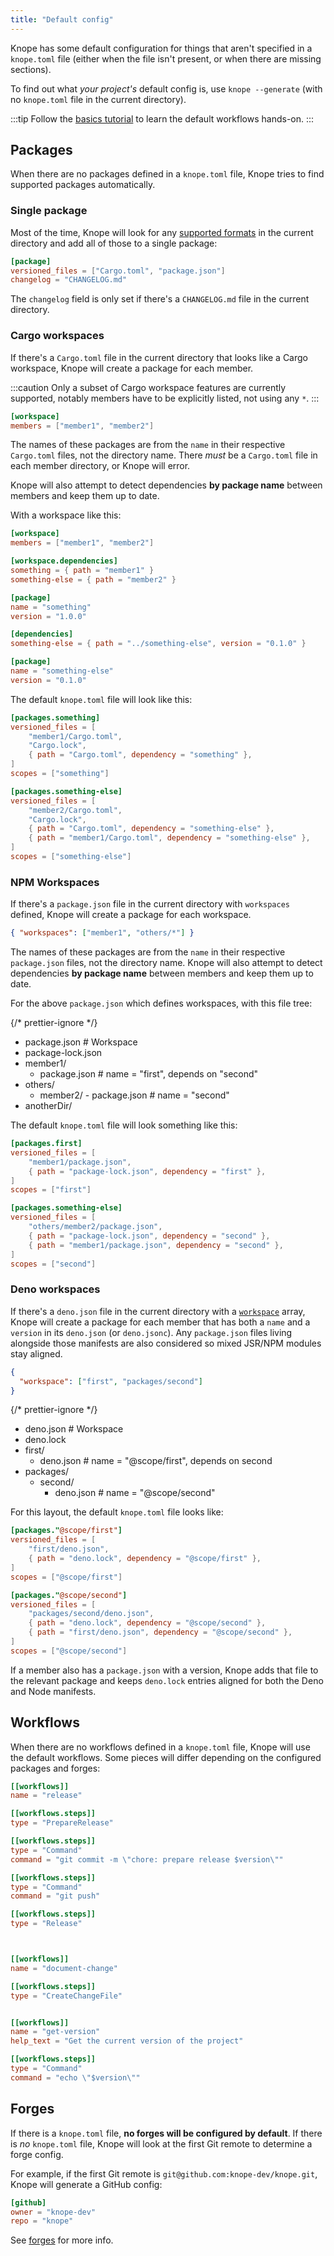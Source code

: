 ```yaml
---
title: "Default config"
---
```



Knope has some default configuration for things that aren't specified in a `knope.toml` file
(either when the file isn't present, or when there are missing sections).

To find out what _your project's_ default config is, use
`knope --generate` (with no `knope.toml` file in the current directory).

:::tip
Follow the [basics tutorial](/tutorials/releasing-basic-projects) to learn the default workflows hands-on.
:::

## Packages

When there are no packages defined in a `knope.toml` file, Knope tries to find supported packages automatically.

### Single package

Most of the time,
Knope will look for any [supported formats](/reference/config-file/packages#versioned_files) in the current directory
and add all of those to a single package:

```toml title="knope.toml"
[package]
versioned_files = ["Cargo.toml", "package.json"]
changelog = "CHANGELOG.md"
```

The `changelog` field is only set if there's a `CHANGELOG.md` file in the current directory.

### Cargo workspaces

If there's a `Cargo.toml` file in the current directory that looks like a Cargo workspace,
Knope will create a package for each member.

:::caution
Only a subset of Cargo workspace features are currently supported, notably members have to be explicitly listed, not using any `*`.
:::

```toml title="Cargo.toml"
[workspace]
members = ["member1", "member2"]
```

The names of these packages are from the `name` in their respective `Cargo.toml` files, not the directory name.
There _must_ be a `Cargo.toml` file in each member directory, or Knope will error.

Knope will also attempt to detect dependencies **by package name** between members and keep them up to date.

With a workspace like this:

```toml title="Cargo.toml"
[workspace]
members = ["member1", "member2"]

[workspace.dependencies]
something = { path = "member1" }
something-else = { path = "member2" }
```

```toml title="member1/Cargo.toml"
[package]
name = "something"
version = "1.0.0"

[dependencies]
something-else = { path = "../something-else", version = "0.1.0" }
```

```toml title="member2/Cargo.toml"
[package]
name = "something-else"
version = "0.1.0"
```

The default `knope.toml` file will look like this:

```toml title="Default knope.toml"
[packages.something]
versioned_files = [
    "member1/Cargo.toml",
    "Cargo.lock",
    { path = "Cargo.toml", dependency = "something" },
]
scopes = ["something"]

[packages.something-else]
versioned_files = [
    "member2/Cargo.toml",
    "Cargo.lock",
    { path = "Cargo.toml", dependency = "something-else" },
    { path = "member1/Cargo.toml", dependency = "something-else" },
]
scopes = ["something-else"]
```

### NPM Workspaces <Badge text="Knope 0.21.0+" variant="tip" />

If there's a `package.json` file in the current directory with `workspaces` defined, Knope will create a package for each
workspace.

```json title="package.json"
{ "workspaces": ["member1", "others/*"] }
```

The names of these packages are from the `name` in their respective `package.json` files, not the directory name.
Knope will also attempt to detect dependencies **by package name** between members and keep them up to date.

For the above `package.json` which defines workspaces, with this file tree:

{/* prettier-ignore */}
<FileTree>
  - package.json # Workspace
  - package-lock.json
  - member1/
    - package.json # name = "first", depends on "second"
  - others/
    - member2/ - package.json # name = "second"
  - anotherDir/
</FileTree>

The default `knope.toml` file will look something like this:

```toml title="Default knope.toml"
[packages.first]
versioned_files = [
    "member1/package.json",
    { path = "package-lock.json", dependency = "first" },
]
scopes = ["first"]

[packages.something-else]
versioned_files = [
    "others/member2/package.json",
    { path = "package-lock.json", dependency = "second" },
    { path = "member1/package.json", dependency = "second" },
]
scopes = ["second"]
```

### Deno workspaces

If there's a `deno.json` file in the current directory with a [`workspace`](https://docs.deno.com/runtime/fundamentals/workspaces/)
array, Knope will create a package for each member that has both a `name` and a `version` in its `deno.json` (or `deno.jsonc`).
Any `package.json` files living alongside those manifests are also considered so mixed JSR/NPM modules stay aligned.

```json title="deno.json"
{
  "workspace": ["first", "packages/second"]
}
```

{/* prettier-ignore */}
<FileTree>
  - deno.json # Workspace
  - deno.lock
  - first/
    - deno.json # name = "@scope/first", depends on second
  - packages/
    - second/
      - deno.json # name = "@scope/second"
</FileTree>

For this layout, the default `knope.toml` file looks like:

```toml title="Default knope.toml"
[packages."@scope/first"]
versioned_files = [
    "first/deno.json",
    { path = "deno.lock", dependency = "@scope/first" },
]
scopes = ["@scope/first"]

[packages."@scope/second"]
versioned_files = [
    "packages/second/deno.json",
    { path = "deno.lock", dependency = "@scope/second" },
    { path = "first/deno.json", dependency = "@scope/second" },
]
scopes = ["@scope/second"]
```

If a member also has a `package.json` with a version, Knope adds that file to the relevant package and keeps
`deno.lock` entries aligned for both the Deno and Node manifests.

## Workflows

When there are no workflows defined in a `knope.toml` file, Knope will use the default workflows.
Some pieces will differ depending on the configured packages and forges:

```toml title="knope.toml" {"Does not use a $version variable when there are multiple packages": 11-13} {"Moves git push down here and pushes tags if no forges are configured": 22} {"Omits "get-version" when there are multiple packages": 30-40}
[[workflows]]
name = "release"

[[workflows.steps]]
type = "PrepareRelease"

[[workflows.steps]]
type = "Command"
command = "git commit -m \"chore: prepare release $version\""

[[workflows.steps]]
type = "Command"
command = "git push"

[[workflows.steps]]
type = "Release"



[[workflows]]
name = "document-change"

[[workflows.steps]]
type = "CreateChangeFile"


[[workflows]]
name = "get-version"
help_text = "Get the current version of the project"

[[workflows.steps]]
type = "Command"
command = "echo \"$version\""
```

## Forges

If there is a `knope.toml` file, **no forges will be configured by default**.
If there is _no_ `knope.toml` file, Knope will look at the first Git remote to determine a forge config.

For example, if the first Git remote is `git@github.com:knope-dev/knope.git`, Knope will generate a GitHub config:

```toml title="knope.toml"
[github]
owner = "knope-dev"
repo = "knope"
```

See [forges](/reference/concepts/forge) for more info.
